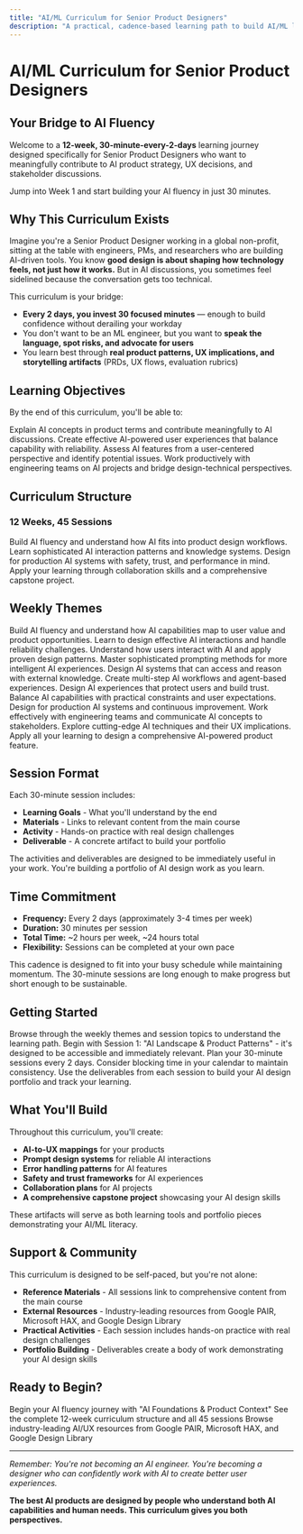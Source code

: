 ```yaml
---
title: "AI/ML Curriculum for Senior Product Designers"
description: "A practical, cadence-based learning path to build AI/ML literacy for product design"
---
```


# AI/ML Curriculum for Senior Product Designers

## Your Bridge to AI Fluency

Welcome to a **12-week, 30-minute-every-2-days** learning journey designed specifically for Senior Product Designers who want to meaningfully contribute to AI product strategy, UX decisions, and stakeholder discussions.

<Card title="Quick Start" icon="rocket" href="/curriculum/weeks/week-01">
Jump into Week 1 and start building your AI fluency in just 30 minutes.
</Card>

## Why This Curriculum Exists

Imagine you're a Senior Product Designer working in a global non-profit, sitting at the table with engineers, PMs, and researchers who are building AI-driven tools. You know **good design is about shaping how technology feels, not just how it works.** But in AI discussions, you sometimes feel sidelined because the conversation gets too technical.

This curriculum is your bridge:

- **Every 2 days, you invest 30 focused minutes** — enough to build confidence without derailing your workday
- You don't want to be an ML engineer, but you want to **speak the language, spot risks, and advocate for users**
- You learn best through **real product patterns, UX implications, and storytelling artifacts** (PRDs, UX flows, evaluation rubrics)

## Learning Objectives

By the end of this curriculum, you'll be able to:

<CardGroup cols={2}>
<Card title="Speak Confidently" icon="message-circle">
Explain AI concepts in product terms and contribute meaningfully to AI discussions.
</Card>

<Card title="Design AI Experiences" icon="palette">
Create effective AI-powered user experiences that balance capability with reliability.
</Card>

<Card title="Evaluate AI Features" icon="eye">
Assess AI features from a user-centered perspective and identify potential issues.
</Card>

<Card title="Collaborate Effectively" icon="users">
Work productively with engineering teams on AI projects and bridge design-technical perspectives.
</Card>
</CardGroup>

## Curriculum Structure

### 12 Weeks, 45 Sessions

<Steps>
<Step title="Weeks 1-3: Foundations">
Build AI fluency and understand how AI fits into product design workflows.
</Step>

<Step title="Weeks 4-6: Advanced Techniques">
Learn sophisticated AI interaction patterns and knowledge systems.
</Step>

<Step title="Weeks 7-9: Production & Safety">
Design for production AI systems with safety, trust, and performance in mind.
</Step>

<Step title="Weeks 10-12: Collaboration & Application">
Apply your learning through collaboration skills and a comprehensive capstone project.
</Step>
</Steps>

## Weekly Themes

<AccordionGroup>
<Accordion title="Week 1: AI Foundations & Product Context">
Build AI fluency and understand how AI capabilities map to user value and product opportunities.
</Accordion>

<Accordion title="Week 2: Prompting & Structured Outputs">
Learn to design effective AI interactions and handle reliability challenges.
</Accordion>

<Accordion title="Week 3: AI UX Behavior & Patterns">
Understand how users interact with AI and apply proven design patterns.
</Accordion>

<Accordion title="Week 4: Advanced Prompting Techniques">
Master sophisticated prompting methods for more intelligent AI experiences.
</Accordion>

<Accordion title="Week 5: RAG & Knowledge Systems">
Design AI systems that can access and reason with external knowledge.
</Accordion>

<Accordion title="Week 6: Agents & Orchestration">
Create multi-step AI workflows and agent-based experiences.
</Accordion>

<Accordion title="Week 7: Safety, Security & Trust">
Design AI experiences that protect users and build trust.
</Accordion>

<Accordion title="Week 8: Cost, Latency & Performance">
Balance AI capabilities with practical constraints and user expectations.
</Accordion>

<Accordion title="Week 9: Production & MLOps">
Design for production AI systems and continuous improvement.
</Accordion>

<Accordion title="Week 10: Collaboration & Communication">
Work effectively with engineering teams and communicate AI concepts to stakeholders.
</Accordion>

<Accordion title="Week 11: Advanced Techniques & Innovation">
Explore cutting-edge AI techniques and their UX implications.
</Accordion>

<Accordion title="Week 12: Capstone & Application">
Apply all your learning to design a comprehensive AI-powered product feature.
</Accordion>
</AccordionGroup>

## Session Format

Each 30-minute session includes:

- **Learning Goals** - What you'll understand by the end
- **Materials** - Links to relevant content from the main course
- **Activity** - Hands-on practice with real design challenges
- **Deliverable** - A concrete artifact to build your portfolio

<Tip>
The activities and deliverables are designed to be immediately useful in your work. You're building a portfolio of AI design work as you learn.
</Tip>

## Time Commitment

- **Frequency:** Every 2 days (approximately 3-4 times per week)
- **Duration:** 30 minutes per session
- **Total Time:** ~2 hours per week, ~24 hours total
- **Flexibility:** Sessions can be completed at your own pace

<Info>
This cadence is designed to fit into your busy schedule while maintaining momentum. The 30-minute sessions are long enough to make progress but short enough to be sustainable.
</Info>

## Getting Started

<Steps>
<Step title="Review the Curriculum">
Browse through the weekly themes and session topics to understand the learning path.
</Step>

<Step title="Start with Week 1">
Begin with Session 1: "AI Landscape & Product Patterns" - it's designed to be accessible and immediately relevant.
</Step>

<Step title="Set Your Schedule">
Plan your 30-minute sessions every 2 days. Consider blocking time in your calendar to maintain consistency.
</Step>

<Step title="Track Your Progress">
Use the deliverables from each session to build your AI design portfolio and track your learning.
</Step>
</Steps>

## What You'll Build

Throughout this curriculum, you'll create:

- **AI-to-UX mappings** for your products
- **Prompt design systems** for reliable AI interactions
- **Error handling patterns** for AI features
- **Safety and trust frameworks** for AI experiences
- **Collaboration plans** for AI projects
- **A comprehensive capstone project** showcasing your AI design skills

<Check>
These artifacts will serve as both learning tools and portfolio pieces demonstrating your AI/ML literacy.
</Check>

## Support & Community

This curriculum is designed to be self-paced, but you're not alone:

- **Reference Materials** - All sessions link to comprehensive content from the main course
- **External Resources** - Industry-leading resources from Google PAIR, Microsoft HAX, and Google Design Library
- **Practical Activities** - Each session includes hands-on practice with real design challenges
- **Portfolio Building** - Deliverables create a body of work demonstrating your AI design skills

## Ready to Begin?

<Card title="Start Week 1" icon="play" href="/curriculum/weeks/week-01">
Begin your AI fluency journey with "AI Foundations & Product Context"
</Card>

<Card title="View Full Curriculum" icon="list" href="/curriculum/manifest.json">
See the complete 12-week curriculum structure and all 45 sessions
</Card>

<Card title="External Resources" icon="external-link" href="/curriculum/external-resources/index">
Browse industry-leading AI/UX resources from Google PAIR, Microsoft HAX, and Google Design Library
</Card>

---

*Remember: You're not becoming an AI engineer. You're becoming a designer who can confidently work with AI to create better user experiences.*

**The best AI products are designed by people who understand both AI capabilities and human needs. This curriculum gives you both perspectives.**
